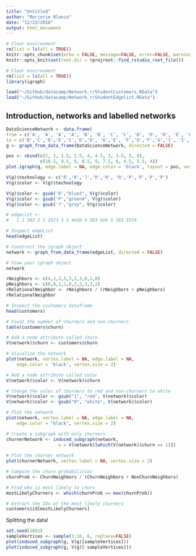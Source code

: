 ```yaml
---
title: "Untitled"
author: "Marjorie Blanco"
date: "12/23/2018"
output: html_document
---
```


```r
# Clear environment
rm(list = ls(all = TRUE))
knitr::opts_chunk$set(echo = FALSE, message=FALSE, error=FALSE, warning=FALSE)
knitr::opts_knit$set(root.dir = rprojroot::find_rstudio_root_file())

# Clear environment
rm(list = ls(all = TRUE))
library(igraph)
```

```r
load("~/GitHub/datacamp/Network_r/StudentCustomers.RData")
load("~/GitHub/datacamp/Network_r/StudentEdgelist.RData")
```

## Introduction, networks and labelled networks

```r
DataScienceNetwork <- data.frame(
from = c('A', 'A', 'A', 'A', 'B', 'B', 'C', 'C', 'D', 'D', 'D', 'E', 'F', 'F', 'G', 'G', 'H', 'H', 'I'),
to = c('B','C','D','E','C','D','D', 'G','E', 'F','G','F','G','I', 'I','H','I','J','J'))
g <- graph_from_data_frame(DataScienceNetwork, directed = FALSE)
```

```r
pos <- cbind(c(2, 1, 1.5, 2.5, 4, 4.5, 3, 3.5, 5, 6), 
             c(10.5, 9.5, 8, 8.5, 9, 7.5, 6, 4.5, 5.5, 4))
plot.igraph(g, edge.label = NA, edge.color = 'black', layout = pos, vertex.label = V(g)$name, vertex.color = 'white', vertex.label.color = 'black', vertex.size = 25)
```

```r
V(g)$technology <- c('R','R','?','R','R', 'R','P','P','P','P') 
V(g)$color <- V(g)$technology
```

```r
V(g)$color <- gsub('R',"blue3", V(g)$color)
V(g)$color <- gsub('P',"green4", V(g)$color)
V(g)$color <- gsub('?',"gray", V(g)$color)
```

```r
# edgeList <-
#   1 1 393 2 1 2573 3 1 4430 4 393 926 5 393 1574
```

```r
# Inspect edgeList
head(edgeList)

# Construct the igraph object
network <- graph_from_data_frame(edgeList, directed = FALSE)

# View your igraph object
network
```
```r
rNeighbors <- c(4,3,3,5,3,2,3,0,1,0) 
pNeighbors <- c(0,0,1,1,0,2,2,3,3,2)
rRelationalNeighbor <- rNeighbors / (rNeighbors + pNeighbors)
rRelationalNeighbor
```

```r
# Inspect the customers dataframe
head(customers)

# Count the number of churners and non-churners
table(customers$churn)

# Add a node attribute called churn
V(network)$churn <- customers$churn

# Visualize the network
plot(network, vertex.label = NA, edge.label = NA,
    edge.color = 'black', vertex.size = 2)
```

```r
# Add a node attribute called color
V(network)$color <- V(network)$churn

# Change the color of churners to red and non-churners to white
V(network)$color <- gsub("1", "red", V(network)$color) 
V(network)$color <- gsub("0", "white", V(network)$color)

# Plot the network
plot(network, vertex.label = NA, edge.label = NA,
    edge.color = "black", vertex.size = 2)
```

```r
# Create a subgraph with only churners
churnerNetwork <- induced_subgraph(network, 
                    v = V(network)[which(V(network)$churn == 1)])
                    
# Plot the churner network 
plot(churnerNetwork, vertex.label = NA, vertex.size = 2)
```
```r
# Compute the churn probabilities
churnProb <- ChurnNeighbors / (ChurnNeighbors + NonChurnNeighbors)

# Find who is most likely to churn
mostLikelyChurners <- which(churnProb == max(churnProb))

# Extract the IDs of the most likely churners
customers$id[mostLikelyChurners]
```

Splitting the data!

```r
set.seed(1001)
sampleVertices <- sample(1:10, 6, replace=FALSE) 
plot(induced_subgraph(g, V(g)[sampleVertices])) 
plot(induced_subgraph(g, V(g)[-sampleVertices]))
```


